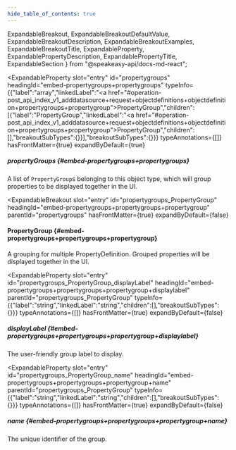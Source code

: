 ```yaml
---
hide_table_of_contents: true
---
```

  ExpandableBreakout,
  ExpandableBreakoutDefaultValue,
  ExpandableBreakoutDescription,
  ExpandableBreakoutExamples,
  ExpandableBreakoutTitle,
  ExpandableProperty,
  ExpandablePropertyDescription,
  ExpandablePropertyTitle,
  ExpandableSection
} from "@speakeasy-api/docs-md-react";

<ExpandableSection>

<ExpandableProperty
  slot="entry"
  id="propertygroups"
  headingId="embed-propertygroups+propertygroups"
  typeInfo={{"label":"array","linkedLabel":"<a href=\"#operation-post_api_index_v1_adddatasource+request+objectdefinitions+objectdefinition+propertygroups+propertygroup\">PropertyGroup</a>","children":[{"label":"PropertyGroup","linkedLabel":"<a href=\"#operation-post_api_index_v1_adddatasource+request+objectdefinitions+objectdefinition+propertygroups+propertygroup\">PropertyGroup</a>","children":[],"breakoutSubTypes":{}}],"breakoutSubTypes":{}}}
  typeAnnotations={[]}
  hasFrontMatter={true}
  expandByDefault={true}
>

<ExpandablePropertyTitle slot="title">

##### propertyGroups \{#embed-propertygroups+propertygroups\}

</ExpandablePropertyTitle>

<ExpandablePropertyDescription slot="description">

A list of `PropertyGroup`s belonging to this object type, which will group properties to be displayed together in the UI.

</ExpandablePropertyDescription>

</ExpandableProperty>

<ExpandableBreakout
  slot="entry"
  id="propertygroups_PropertyGroup"
  headingId="embed-propertygroups+propertygroups+propertygroup"
  parentId="propertygroups"
  hasFrontMatter={true}
  expandByDefault={false}
>

<ExpandableBreakoutTitle slot="title">

#### PropertyGroup \{#embed-propertygroups+propertygroups+propertygroup\}

</ExpandableBreakoutTitle>

<ExpandableBreakoutDescription slot="description">

A grouping for multiple PropertyDefinition. Grouped properties will be displayed together in the UI.

</ExpandableBreakoutDescription>

<ExpandableBreakoutExamples slot="examples">

</ExpandableBreakoutExamples>

<ExpandableBreakoutDefaultValue slot="defaultValue">

</ExpandableBreakoutDefaultValue>

</ExpandableBreakout>

<ExpandableProperty
  slot="entry"
  id="propertygroups_PropertyGroup_displayLabel"
  headingId="embed-propertygroups+propertygroups+propertygroup+displaylabel"
  parentId="propertygroups_PropertyGroup"
  typeInfo={{"label":"string","linkedLabel":"string","children":[],"breakoutSubTypes":{}}}
  typeAnnotations={[]}
  hasFrontMatter={true}
  expandByDefault={false}
>

<ExpandablePropertyTitle slot="title">

##### displayLabel \{#embed-propertygroups+propertygroups+propertygroup+displaylabel\}

</ExpandablePropertyTitle>

<ExpandablePropertyDescription slot="description">

The user-friendly group label to display.

</ExpandablePropertyDescription>

</ExpandableProperty>

<ExpandableProperty
  slot="entry"
  id="propertygroups_PropertyGroup_name"
  headingId="embed-propertygroups+propertygroups+propertygroup+name"
  parentId="propertygroups_PropertyGroup"
  typeInfo={{"label":"string","linkedLabel":"string","children":[],"breakoutSubTypes":{}}}
  typeAnnotations={[]}
  hasFrontMatter={true}
  expandByDefault={false}
>

<ExpandablePropertyTitle slot="title">

##### name \{#embed-propertygroups+propertygroups+propertygroup+name\}

</ExpandablePropertyTitle>

<ExpandablePropertyDescription slot="description">

The unique identifier of the group.

</ExpandablePropertyDescription>

</ExpandableProperty>

</ExpandableSection>